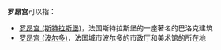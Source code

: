 '''罗昂宫'''可以指：

*[[罗昂宫_(斯特拉斯堡)|罗昂宫 (斯特拉斯堡)]]，法国斯特拉斯堡的一座著名的巴洛克建筑
*[[罗昂宫_(波尔多)|罗昂宫 (波尔多)]]，法国城市波尔多的市政厅和美术馆的所在地

{{Disambig|Cat=三字消歧义}}